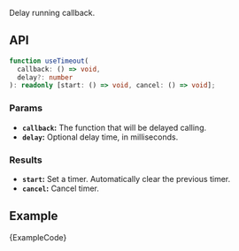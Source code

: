
Delay running callback.

## API

```ts
function useTimeout(
  callback: () => void,
  delay?: number
): readonly [start: () => void, cancel: () => void];
```

### Params

- **`callback`:** The function that will be delayed calling.
- **`delay`:** Optional delay time, in milliseconds.

### Results

- **`start`:** Set a timer. Automatically clear the previous timer.
- **`cancel`:** Cancel timer.

## Example

<ExampleBlock>
  <Example />
</ExampleBlock>
<CodeBlock language="tsx">{ExampleCode}</CodeBlock>
